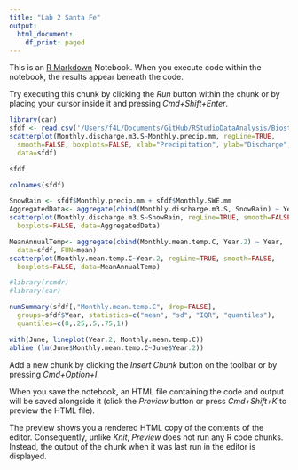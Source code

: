 ```yaml
---
title: "Lab 2 Santa Fe"
output:
  html_document:
    df_print: paged
---
```


This is an [R Markdown](http://rmarkdown.rstudio.com) Notebook. When you execute code within the notebook, the results appear beneath the code. 

Try executing this chunk by clicking the *Run* button within the chunk or by placing your cursor inside it and pressing *Cmd+Shift+Enter*. 

```r
library(car)
sfdf <- read.csv('/Users/f4L/Documents/GitHub/RStudioDataAnalysis/Biostatistics Course Projects/SantaFe.csv')
scatterplot(Monthly.discharge.m3.S~Monthly.precip.mm, regLine=TRUE, 
  smooth=FALSE, boxplots=FALSE, xlab="Precipitation", ylab="Discharge", 
  data=sfdf)
```


```r
sfdf
```


```r
colnames(sfdf)
```


```r
SnowRain <- sfdf$Monthly.precip.mm + sfdf$Monthly.SWE.mm
AggregatedData<- aggregate(cbind(Monthly.discharge.m3.S, SnowRain) ~ Year, data=sfdf, FUN=mean)
scatterplot(Monthly.discharge.m3.S~SnowRain, regLine=TRUE, smooth=FALSE, 
  boxplots=FALSE, data=AggregatedData)
```


```r
MeanAnnualTemp<- aggregate(cbind(Monthly.mean.temp.C, Year.2) ~ Year, 
  data=sfdf, FUN=mean)
scatterplot(Monthly.mean.temp.C~Year.2, regLine=TRUE, smooth=FALSE, 
  boxplots=FALSE, data=MeanAnnualTemp)
```


```r
#library(rcmdr)
#library(car)
```


```r
numSummary(sfdf[,"Monthly.mean.temp.C", drop=FALSE], 
  groups=sfdf$Year, statistics=c("mean", "sd", "IQR", "quantiles"), 
  quantiles=c(0,.25,.5,.75,1))

```


```r
with(June, lineplot(Year.2, Monthly.mean.temp.C))
abline (lm(June$Monthly.mean.temp.C~June$Year.2))

```

Add a new chunk by clicking the *Insert Chunk* button on the toolbar or by pressing *Cmd+Option+I*.

When you save the notebook, an HTML file containing the code and output will be saved alongside it (click the *Preview* button or press *Cmd+Shift+K* to preview the HTML file). 

The preview shows you a rendered HTML copy of the contents of the editor. Consequently, unlike *Knit*, *Preview* does not run any R code chunks. Instead, the output of the chunk when it was last run in the editor is displayed.

